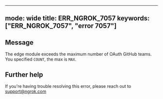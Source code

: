
---
mode: wide
title: ERR_NGROK_7057
keywords: ["ERR_NGROK_7057", "error 7057"]
---

## Message
The edge module exceeds the maximum number of OAuth GitHub teams. You specified `COUNT`, the max is `MAX`.




## Further help
If you're having trouble resolving this error, please reach out to [support@ngrok.com](mailto:support@ngrok.com?subject=Help%20with%20ERR_NGROK_7057)

